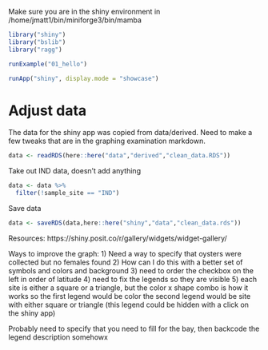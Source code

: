 
Make sure you are in the shiny environment in /home/jmatt1/bin/miniforge3/bin/mamba

```r
library("shiny")
library("bslib")
library("ragg")

runExample("01_hello")
```

```r
runApp("shiny", display.mode = "showcase")
```

# Adjust data

The data for the shiny app was copied from data/derived.  Need to make a few tweaks that are in the graphing examination markdown. 

```r
data <- readRDS(here::here("data","derived","clean_data.RDS"))
```

Take out IND data, doesn't add anything

```r
data <- data %>%
  filter(!sample_site == "IND")
```

Save data

```r
data <- saveRDS(data,here::here("shiny","data","clean_data.rds"))
```

Resources: 
https://shiny.posit.co/r/gallery/widgets/widget-gallery/


Ways to improve the graph: 
 1) Need a way to specify that oysters were collected but no females found 
 2) How can I do this with a better set of symbols and colors and background
 3) need to order the checkbox on the left in order of latitude
 4) need to fix the legends so they are visible
 5)     each site is either a square or a triangle, but the color x shape combo is how it            works
          so the first legend would be color
          the second legend would be site with either square or triangle (this legend could be hidden with a click on the shiny app)

Probably need to specify that you need to fill for the bay, then backcode the legend description somehowx